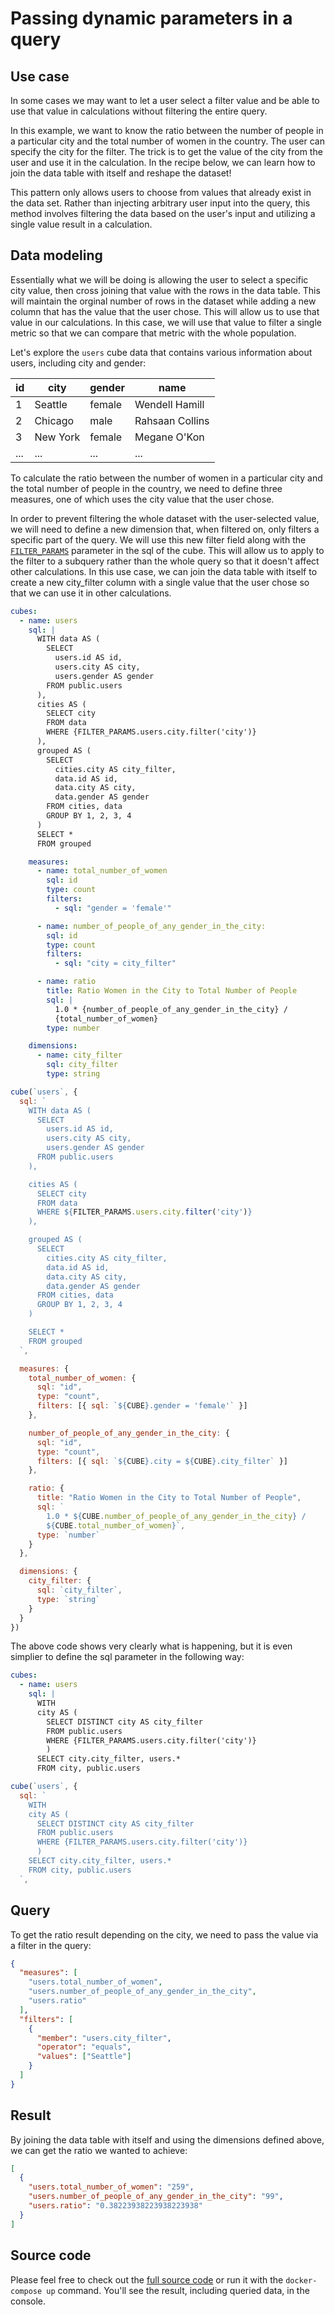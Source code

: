 # Passing dynamic parameters in a query

## Use case

In some cases we may want to let a user select a filter value and be able to 
use that value in calculations without filtering the entire query.

In this example, we want to know the ratio between the number of people in a particular city and
the total number of women in the country. The user can specify the city for the
filter. The trick is to get the value of the city from the user and use it in
the calculation. In the recipe below, we can learn how to join the data table
with itself and reshape the dataset!

<WarningBox>

This pattern only allows users to choose from values that already exist in the data set. Rather than injecting arbitrary user input into the query, this method involves filtering the data based on the user's input and utilizing a single value result in a calculation.

</WarningBox>

## Data modeling

Essentially what we will be doing is allowing the user to select a specific city value, then cross joining that value with the rows in the data table. 
This will maintain the orginal number of rows in the dataset while adding a new column that has the value that the user chose. 
This will allow us to use that value in our calculations.
In this case, we will use that value to filter a single metric so that we can compare that metric with the whole population.

Let's explore the `users` cube data that contains various information about
users, including city and gender:

| id  | city     | gender | name            |
| --- | -------- | ------ | --------------- |
| 1   | Seattle  | female | Wendell Hamill  |
| 2   | Chicago  | male   | Rahsaan Collins |
| 3   | New York | female | Megane O'Kon    |
| ... | ...      | ...    | ...             |

To calculate the ratio between the number of women in a particular city and the
total number of people in the country, we need to define three measures, one of 
which uses the city value that the user chose. 

In order to prevent filtering the whole dataset with the user-selected value, 
we will need to define a new dimension that, when filtered on, only filters a specific part of the query. 
We will use this new filter field along with the [`FILTER_PARAMS`][ref-filter-params] 
parameter in the sql of the cube. This will allow us to apply to the filter to a subquery 
rather than the whole query so that it doesn't affect other calculations.
In this use case, we can join the data table with itself to create a new city_filter 
column with a single value that the user chose so that we can use it in other calculations.

<CodeTabs>

```yaml
cubes:
  - name: users
    sql: |
      WITH data AS (
        SELECT
          users.id AS id,
          users.city AS city,
          users.gender AS gender
        FROM public.users
      ),
      cities AS (
        SELECT city
        FROM data
        WHERE {FILTER_PARAMS.users.city.filter('city')}
      ),
      grouped AS (
        SELECT
          cities.city AS city_filter,
          data.id AS id,
          data.city AS city,
          data.gender AS gender
        FROM cities, data
        GROUP BY 1, 2, 3, 4
      )
      SELECT *
      FROM grouped

    measures:
      - name: total_number_of_women
        sql: id
        type: count
        filters:
          - sql: "gender = 'female'"

      - name: number_of_people_of_any_gender_in_the_city:
        sql: id
        type: count
        filters:
          - sql: "city = city_filter"

      - name: ratio
        title: Ratio Women in the City to Total Number of People
        sql: |
          1.0 * {number_of_people_of_any_gender_in_the_city} /
          {total_number_of_women}
        type: number

    dimensions:
      - name: city_filter
        sql: city_filter
        type: string
```

```javascript
cube(`users`, {
  sql: `
    WITH data AS (
      SELECT
        users.id AS id,
        users.city AS city,
        users.gender AS gender
      FROM public.users
    ),

    cities AS (
      SELECT city
      FROM data
      WHERE ${FILTER_PARAMS.users.city.filter('city')}
    ),

    grouped AS (
      SELECT
        cities.city AS city_filter,
        data.id AS id,
        data.city AS city,
        data.gender AS gender
      FROM cities, data
      GROUP BY 1, 2, 3, 4
    )

    SELECT *
    FROM grouped
  `,

  measures: {
    total_number_of_women: {
      sql: "id",
      type: "count",
      filters: [{ sql: `${CUBE}.gender = 'female'` }]
    },

    number_of_people_of_any_gender_in_the_city: {
      sql: "id",
      type: "count",
      filters: [{ sql: `${CUBE}.city = ${CUBE}.city_filter` }]
    },

    ratio: {
      title: "Ratio Women in the City to Total Number of People",
      sql: `
        1.0 * ${CUBE.number_of_people_of_any_gender_in_the_city} /
        ${CUBE.total_number_of_women}`,
      type: `number`
    }
  },

  dimensions: {
    city_filter: {
      sql: `city_filter`,
      type: `string`
    }
  }
})
```

</CodeTabs>

The above code shows very clearly what is happening, but it is even simplier to define the sql parameter in the following way:

<CodeTabs>

```yaml
cubes:
  - name: users
    sql: |
      WITH 
      city AS (
        SELECT DISTINCT city AS city_filter
        FROM public.users
        WHERE {FILTER_PARAMS.users.city.filter('city')}
        )
      SELECT city.city_filter, users.*
      FROM city, public.users
```

```javascript
cube(`users`, {
  sql: `
    WITH 
    city AS (
      SELECT DISTINCT city AS city_filter
      FROM public.users
      WHERE {FILTER_PARAMS.users.city.filter('city')}
      )
    SELECT city.city_filter, users.*
    FROM city, public.users
  `,
```

</CodeTabs>

## Query

To get the ratio result depending on the city, we need to pass the value via a
filter in the query:

```json
{
  "measures": [
    "users.total_number_of_women",
    "users.number_of_people_of_any_gender_in_the_city",
    "users.ratio"
  ],
  "filters": [
    {
      "member": "users.city_filter",
      "operator": "equals",
      "values": ["Seattle"]
    }
  ]
}
```

## Result

By joining the data table with itself and using the dimensions defined above, we
can get the ratio we wanted to achieve:

```json
[
  {
    "users.total_number_of_women": "259",
    "users.number_of_people_of_any_gender_in_the_city": "99",
    "users.ratio": "0.38223938223938223938"
  }
]
```

## Source code

Please feel free to check out the
[full source code](https://github.com/cube-js/cube/tree/master/examples/recipes/passing-dynamic-parameters-in-query)
or run it with the `docker-compose up` command. You'll see the result, including
queried data, in the console.

[ref-filter-params]: /product/data-modeling/reference/context-variables#filter_params
